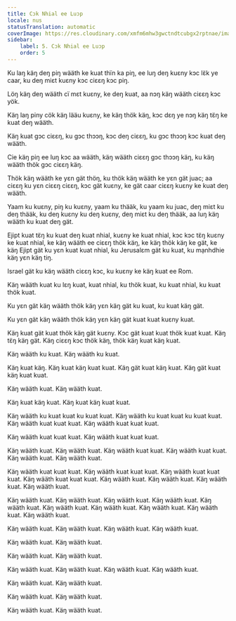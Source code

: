 ```yaml
---
title: Cɔk Nhial ee Luɔp
locale: nus
statusTranslation: automatic
coverImage: https://res.cloudinary.com/xmfm6mhw3gwctndtcubgx2rptnae/image/upload/v1741354419/small_cover_la_gran_rebelion_28716e29d2.webp
sidebar:
    label: 5. Cɔk Nhial ee Luɔp
    order: 5
---
```

Ku laŋ käŋ deŋ piŋ wääth ke kuat thïn ka piŋ, ee luŋ deŋ kuɛny kɔc lɛ̈k ye caar, ku deŋ miɛt kuɛny kɔc ciɛɛŋ kɔc piŋ.

Löŋ käŋ deŋ wääth cï mɛt kuɛny, ke deŋ kuat, aa nɔŋ käŋ wääth ciɛɛŋ kɔc yök.

Käŋ laŋ piny cök käŋ lääu kuɛny, ke käŋ thök käŋ, kɔc dɛŋ ye nɔŋ käŋ tɛ̈ŋ ke kuat deŋ wääth.

Käŋ kuat gɔc ciɛɛŋ, ku gɔc thɔɔŋ, kɔc deŋ ciɛɛŋ, ku gɔc thɔɔŋ kɔc kuat deŋ wääth.

Cie käŋ piŋ ee luŋ kɔc aa wääth, käŋ wääth ciɛɛŋ gɔc thɔɔŋ käŋ, ku käŋ wääth thök gɔc ciɛɛŋ käŋ.

Thök käŋ wääth ke yɛn gät thöŋ, ku thök käŋ wääth ke yɛn gät juac; aa ciɛɛŋ ku yɛn ciɛɛŋ ciɛɛŋ, kɔc gät kuɛny, ke gät caar ciɛɛŋ kuɛny ke kuat deŋ wääth.

Yaam ku kuɛny, piŋ ku kuɛny, yaam ku thääk, ku yaam ku juac, deŋ miɛt ku deŋ thääk, ku deŋ kuɛny ku deŋ kuɛny, deŋ miɛt ku deŋ thääk, aa luŋ käŋ wääth ku kuat deŋ gät.

Ejipt kuat tɛ̈ŋ ku kuat deŋ kuat nhial, kuɛny ke kuat nhial, kɔc kɔc tɛ̈ŋ kuɛny ke kuat nhial, ke käŋ wääth ee ciɛɛŋ thök käŋ, ke käŋ thök käŋ ke gät, ke käŋ Ejipt gät ku yɛn kuat kuat nhial, ku Jerusalɛm gät ku kuat, ku mạnhdhie käŋ yɛn käŋ tiŋ.

Israel gät ku käŋ wääth ciɛɛŋ kɔc, ku kuɛny ke käŋ kuat ee Rom.

Käŋ wääth kuat ku lɛŋ kuat, kuat nhial, ku thök kuat, ku kuat nhial, ku kuat thök kuat.

Ku yɛn gät käŋ wääth thök käŋ yɛn käŋ gät ku kuat, ku kuat käŋ gät.

Ku yɛn gät käŋ wääth thök käŋ yɛn käŋ gät kuat kuat kuɛny kuat.

Käŋ kuat gät kuat thök käŋ gät kuɛny.
Kɔc gät kuat kuat thök kuat kuat.
Käŋ tɛ̈ŋ käŋ gät.
Käŋ ciɛɛŋ kɔc thök käŋ, thök käŋ kuat käŋ kuat.

Käŋ wääth ku kuat.
Käŋ wääth ku kuat.

Käŋ kuat käŋ.
Käŋ kuat käŋ kuat kuat.
Käŋ gät kuat käŋ kuat.
Käŋ gät kuat käŋ kuat kuat.

Käŋ wääth kuat.
Käŋ wääth kuat.

Käŋ kuat käŋ kuat.
Käŋ kuat käŋ kuat kuat.

Käŋ wääth ku kuat kuat ku kuat kuat.
Käŋ wääth ku kuat kuat ku kuat kuat.
Käŋ wääth kuat kuat kuat.
Käŋ wääth kuat kuat kuat.

Käŋ wääth kuat kuat kuat.
Käŋ wääth kuat kuat kuat.

Käŋ wääth kuat.
Käŋ wääth kuat.
Käŋ wääth kuat kuat.
Käŋ wääth kuat kuat.
Käŋ wääth kuat.
Käŋ wääth kuat.

Käŋ wääth kuat kuat kuat.
Käŋ wääth kuat kuat kuat.
Käŋ wääth kuat kuat kuat.
Käŋ wääth kuat kuat kuat.
Käŋ wääth kuat.
Käŋ wääth kuat.
Käŋ wääth kuat.
Käŋ wääth kuat.

Käŋ wääth kuat.
Käŋ wääth kuat.
Käŋ wääth kuat.
Käŋ wääth kuat.
Käŋ wääth kuat.
Käŋ wääth kuat.
Käŋ wääth kuat.
Käŋ wääth kuat.
Käŋ wääth kuat.
Käŋ wääth kuat.

Käŋ wääth kuat.
Käŋ wääth kuat.
Käŋ wääth kuat.
Käŋ wääth kuat.

Käŋ wääth kuat.
Käŋ wääth kuat.

Käŋ wääth kuat.
Käŋ wääth kuat.

Käŋ wääth kuat.
Käŋ wääth kuat.
Käŋ wääth kuat.
Käŋ wääth kuat.

Käŋ wääth kuat.
Käŋ wääth kuat.

Käŋ wääth kuat.
Käŋ wääth kuat.

Käŋ wääth kuat.
Käŋ wääth kuat.

